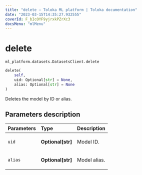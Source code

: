 ```yaml
---
title: "delete — Toloka ML platform | Toloka documentation"
date: "2023-03-15T14:35:27.932555"
coverId: F_bIcOYF9yjrxkPZrXc3
docsMenu: "mlMenu"
---
```


# delete

`ml_platform.datasets.DatasetsClient.delete`

```python
delete(
    self,
    uid: Optional[str] = None,
    alias: Optional[str] = None
)
```

Deletes the model by ID or alias.

## Parameters description

| Parameters | Type | Description |
| :----------| :----| :-----------|
`uid`|**Optional\[str\]**|<p>Model ID.</p>
`alias`|**Optional\[str\]**|<p>Model alias.</p>